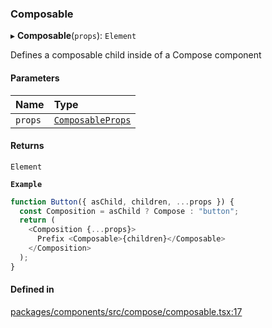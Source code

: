 ### Composable

▸ **Composable**(`props`): `Element`

Defines a composable child inside of a Compose component

#### Parameters

| Name    | Type                                               |
| :------ | :------------------------------------------------- |
| `props` | [`ComposableProps`](interfaces/ComposableProps.md) |

#### Returns

`Element`

**`Example`**

```ts
function Button({ asChild, children, ...props }) {
  const Composition = asChild ? Compose : "button";
  return (
    <Composition {...props}>
      Prefix <Composable>{children}</Composable>
    </Composition>
  );
}
```

#### Defined in

[packages/components/src/compose/composable.tsx:17](https://github.com/vtex/shoreline/blob/dd054909f/packages/components/src/compose/composable.tsx#L17)

